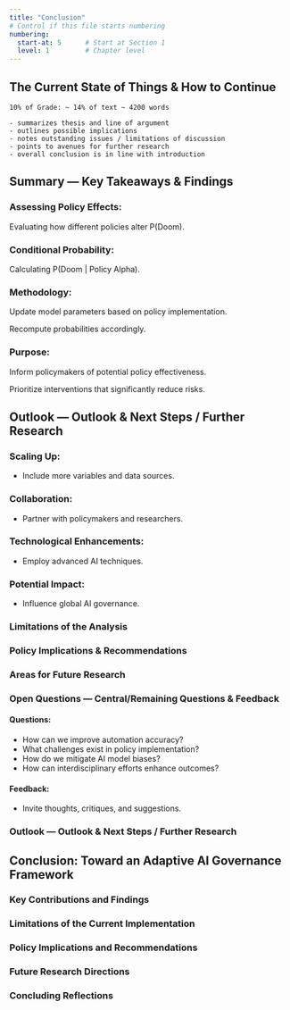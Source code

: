 ```yaml
---
title: "Conclusion"
# Control if this file starts numbering
numbering:
  start-at: 5      # Start at Section 1
  level: 1         # Chapter level
---
```


## The Current State of Things & How to Continue

```
10% of Grade: ~ 14% of text ~ 4200 words

- summarizes thesis and line of argument 
- outlines possible implications
- notes outstanding issues / limitations of discussion
- points to avenues for further research
- overall conclusion is in line with introduction
```

## Summary	— Key Takeaways & Findings

### Assessing Policy Effects:

Evaluating how different policies alter P(Doom).

### Conditional Probability:

Calculating P(Doom | Policy Alpha).

### Methodology:

Update model parameters based on policy implementation.

Recompute probabilities accordingly.

### Purpose:

Inform policymakers of potential policy effectiveness.

Prioritize interventions that significantly reduce risks.

## Outlook	—	Outlook & Next Steps / Further Research

### Scaling Up:

* Include more variables and data sources.

### Collaboration:

* Partner with policymakers and researchers.

### Technological Enhancements:

* Employ advanced AI techniques.

### Potential Impact:

* Influence global AI governance.

### Limitations of the Analysis

### Policy Implications & Recommendations

### Areas for Future Research

### Open Questions		—	Central/Remaining Questions & Feedback

#### Questions:

* How can we improve automation accuracy?  
* What challenges exist in policy implementation?  
* How do we mitigate AI model biases?  
* How can interdisciplinary efforts enhance outcomes?

#### Feedback:

* Invite thoughts, critiques, and suggestions.
  
<!-- ## List of Figures {.lof} -->

### Outlook — Outlook & Next Steps / Further Research

## Conclusion: Toward an Adaptive AI Governance Framework

### Key Contributions and Findings

<!-- Summarize the project's main contributions to both the technical understanding of AI risk modeling and the practical implementation of policy evaluation tools. -->

### Limitations of the Current Implementation

<!-- Acknowledge specific limitations of the current system, distinguishing between fundamental constraints and opportunities for improvement in future work. -->

### Policy Implications and Recommendations

<!-- Draw out concrete implications for AI governance, highlighting how formal modeling can inform policy development, implementation, and evaluation. -->

### Future Research Directions

<!-- Outline promising directions for future work, including technical enhancements, expanded applications, and deeper integration with governance processes. -->

### Concluding Reflections

<!-- Close with broader reflections on the role of formal modeling in addressing complex governance challenges, particularly under conditions of deep uncertainty and rapid technological change. -->
